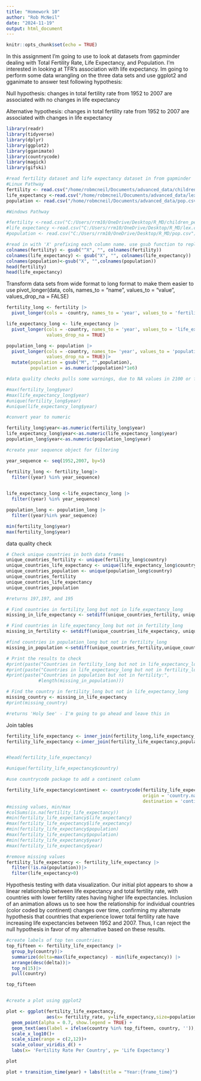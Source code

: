 ```yaml
---
title: "Homework 10"
author: "Rob McNeil"
date: "2024-11-19"
output: html_document
---
```


```r
knitr::opts_chunk$set(echo = TRUE)
```


In this assignment I'm going to use to look at datasets from gapminder dealing with Total Fertility Rate, Life Expectancy, and Population. I'm interested in looking at TFR's association with life expectancy. Im going to perform some data wrangling on the three data sets and use ggplot2 and gganimate to answer test following hypothesis: 

Null hypothesis: changes in total fertility rate from 1952 to 2007 are associated with no changes in life expectancy 

Alternative hypothesis: changes in total fertility rate from  1952 to 2007 are associated with changes in life expectancy 

```r
library(readr)
library(tidyverse)
library(dplyr)
library(ggplot2)
library(gganimate)
library(countrycode)
library(magick)
library(gifski)

#read fertility dataset and life expectancy dataset in from gapminder
#Linux Pathway 
fertility <- read.csv("/home/robmcneil/Documents/advanced_data/children_per_woman_total_fertility.csv")
life_expectancy <-read.csv("/home/robmcneil/Documents/advanced_data/lex.csv")
population <- read.csv("/home/robmcneil/Documents/advanced_data/pop.csv")

#Windows Pathway 

#fertility <-read.csv("C:/Users/rrm10/OneDrive/Desktop/R_MD/children_per_woman_total_fertility.csv")
#life_expectancy <-read.csv("C:/Users/rrm10/OneDrive/Desktop/R_MD/lex.csv")
#population <- read.csv("C:/Users/rrm10/OneDrive/Desktop/R_MD/pop.csv")

#read in with 'X' prefixing each column name. use gsub function to replace X in stings with blank space
colnames(fertility) <- gsub("^X", "", colnames(fertility))
colnames(life_expectancy) <- gsub("X", "", colnames(life_expectancy))
colnames(population)<-gsub("X", "",colnames(population))
head(fertility)
head(life_expectancy)

```

Transform data sets from wide format to long format to make them easier to use 
pivot_longer(data, cols, names_to = "name",
values_to = "value", values_drop_na = FALSE)



```r

fertility_long <- fertility |>
  pivot_longer(cols = -country, names_to = 'year', values_to = 'fertility_rate', values_drop_na = TRUE)

life_expectancy_long <- life_expectancy |>
  pivot_longer(cols = -country, names_to = 'year', values_to = 'life_expectancy',
               values_drop_na = TRUE)

population_long <- population |>
  pivot_longer(cols = -country, names_to= 'year', values_to = 'population',
               values_drop_na = TRUE)|>
  mutate(population = gsub("M", "",population),
         population = as.numeric(population)*1e6)

#data quality checks pulls some warnings, due to NA values in 2100 or future years

#max(fertility_long$year)
#max(life_expectancy_long$year)
#unique(fertility_long$year)
#unique(life_expectancy_long$year)
```

```r



#convert year to numeric 

fertility_long$year<-as.numeric(fertility_long$year)
life_expectancy_long$year<-as.numeric(life_expectancy_long$year)
population_long$year<-as.numeric(population_long$year)

#create year sequence object for filtering

year_sequence <- seq(1952,2007, by=5)

fertility_long <- fertility_long|>
  filter((year) %in% year_sequence)
  

life_expectancy_long <-life_expectancy_long |>
  filter((year) %in% year_sequence)

population_long <- population_long |>
  filter((year)%in% year_sequence)

min(fertility_long$year)
max(fertility_long$year)


```

data quality check
```r
# Check unique countries in both data frames
unique_countries_fertility <- unique(fertility_long$country)
unique_countries_life_expectancy <- unique(life_expectancy_long$country)
unique_countries_population <- unique(population_long$country)
unique_countries_fertility
unique_countries_life_expectancy
unique_countries_population

#returns 197,197, and 195

# Find countries in fertility_long but not in life_expectancy_long
missing_in_life_expectancy <- setdiff(unique_countries_fertility, unique_countries_life_expectancy)

# Find countries in life_expectancy_long but not in fertility_long
missing_in_fertility <- setdiff(unique_countries_life_expectancy, unique_countries_fertility)

#find countries in population_long but not in fertility_long
missing_in_population <-setdiff(unique_countries_fertility,unique_countries_population)

# Print the results to check
#print(paste("Countries in fertility_long but not in life_expectancy_long:", #length(missing_in_life_expectancy)))
#print(paste("Countries in life_expectancy_long but not in fertility_long:", length(missing_in_fertility)))
#print(paste("Countries in population but not in fertility:",
            #length(missing_in_population)))

# Find the country in fertility_long but not in life_expectancy_long
missing_country <- missing_in_life_expectancy
#print(missing_country)

#returns 'Holy See' - I'm going to go ahead and leave this in 

```


Join tables 
```r

fertility_life_expectancy <- inner_join(fertility_long,life_expectancy_long, by= c('country','year'))
fertility_life_expectancy <-inner_join(fertility_life_expectancy,population_long, by =c('country','year'))


#head(fertility_life_expectancy)

#unique(fertility_life_expectancy$country)

#use countrycode package to add a continent column

fertility_life_expectancy$continent <- countrycode(fertility_life_expectancy$country,
                                                   origin = 'country.name',
                                                   destination = 'continent')
#missing values, min/max
#colSums(is.na(fertility_life_expectancy))
#min(fertility_life_expectancy$life_expectancy)
#max(fertility_life_expectancy$life_expectancy)
#min(fertility_life_expectancy$population)
#max(fertility_life_expectancy$population)
#min(fertility_life_expectancy$year)
#max(fertility_life_expectancy$year)

#remove missing values 
fertility_life_expectancy <- fertility_life_expectancy |>
  filter(!is.na(population))|>
  filter(life_expectancy>0)

```

Hypothesis testing with data visualization. Our initial plot appears to show a linear relationship between life expectancy and total fertility rate, with countries with lower fertility rates having higher life expectancies. Inclusion of an animation allows us to see how the relationship for individual countries (color coded by continent) changes over time, confirming my alternate hypothesis that countries that experience lower total fertility rate have increasing life expectancies between 1952 and 2007. Thus, I can reject the null hypothesis in favor of my alternative based on these results.  


```r



#create labels of top ten countries:
top_fifteen <- fertility_life_expectancy |>
  group_by(country)|>
  summarize(delta=max(life_expectancy) - min(life_expectancy)) |>
  arrange(desc(delta))|>
  top_n(15)|>
  pull(country)

top_fifteen


#create a plot using ggplot2

plot <- ggplot(fertility_life_expectancy,
               aes(x= fertility_rate, y=life_expectancy,size=population, color=continent ))+
  geom_point(alpha = 0.7, show.legend = TRUE) + 
  geom_text(aes(label = ifelse(country %in% top_fifteen, country, '')), show.legend = FALSE) +
  scale_x_log10()+
  scale_size(range = c(2,12))+
  scale_colour_viridis_d() + 
  labs(x= 'Fertility Rate Per Country', y= 'Life Expectancy')

plot

plot + transition_time(year) + labs(title = "Year:{frame_time}")

```





